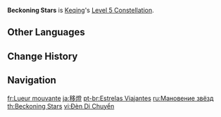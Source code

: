 {{Constellation Infobox
|image       = Constellation Beckoning Stars.png
|description = Increases the Level of [[Stellar Restoration]] by 3.<br />Maximum upgrade level is 15.
|level       = 5
|character   = Keqing
|utility1    = Talent Level Increase
|utility2    = Elemental Skill Level Increase
}}
'''Beckoning Stars''' is [[Keqing]]'s [[Level 5 Constellation]].

==Other Languages==
{{Other Languages
|en      = Beckoning Stars
|zhs     = 移灯
|zhs_rm  = Yí Dēng
|zht     = 移燈
|zht_rm  = Yí Dēng
|zh_tl   = Moving Light
|ja      = 移燈
|ja_rm   = Itou{{Assumed}}
|ja_tl   = Shifting Light
|ko      = 이등
|ko_rm   = Ideung
|ko_tl   = Moving Lantern
|es      = Luces viajeras
|es_tl   = Traveling Lights
|fr      = Lueur mouvante
|fr_tl   = Moving Glow
|ru      = Мановение звёзд
|ru_tl   = Beckoning Stars
|th      = Beckoning Stars
|vi      = Đèn Di Chuyển
|vi_tl   = Moving Lamp
|de      = Treibende Lichter
|de_tl   = Driving Lights
|id      = Beckoning Stars
|pt      = Estrelas Viajantes
|pt_tl   = Traveling Stars
|tr      = Işığın Çağrısı
|tr_tl   = 
|it      = Stelle ammalianti
|it_tl   = Bewitching Stars
}}

==Change History==
{{Change History|1.0}}

==Navigation==
{{Talent Navbox|Keqing}}

[[fr:Lueur mouvante]]
[[ja:移燈]]
[[pt-br:Estrelas Viajantes]]
[[ru:Мановение звёзд]]
[[th:Beckoning Stars]]
[[vi:Đèn Di Chuyển]]